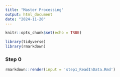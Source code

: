 ```yaml
---
title: "Master Processing"
output: html_document
date: "2024-11-20"
---
```


```r
knitr::opts_chunk$set(echo = TRUE)
```



```r
library(tidyverse)
library(rmarkdown)

```

### Step 0
```r
rmarkdown::render(input = 'step1_ReadInData.Rmd')
```




